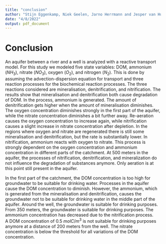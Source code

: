 ```yaml
---
title: "conclusion"
author: "Stijn Eggenkamp, Niek Geelen, Jarno Herrmann and Jesper van Huizen"
date: "4/8/2022"
output: pdf_document
---
```


# Conclusion

An aquifer between a river and a well is analyzed with a reactive transport model. For this study we modeled five state variables: DOM, ammonium ($NH_3$), nitrate ($NO_3$), oxygen ($O_2$), and nitrogen ($N_2$). This is done by assuming the advection-dispersion equation for transport and three reaction processes for the biochemical reaction processes. The three reactions considered are mineralisation, denitrification, and nitrification. 
The results show that mineralisation and denitrification both cause degradation of DOM. In the process, ammonium is generated. The amount of denitrification gets higher when the amount of mineralisation diminishes. The oxygen concentration diminishes strongly in the first part of the aquifer, while the nitrate concentration diminishes a bit further away. Re-aeration causes the oxygen concentration to increase again, while nitrification causes a slight increase in nitrate concentration after depletion. In the regions where oxygen and nitrate are regenerated there is still some mineralisation and denitrification, but the rate is substantially lower. In nitrification, ammonium reacts with oxygen to nitrate. This process is strongly dependent on the oxygen concentration and ammonium concentration in different parts of the catchment. At 500 meters in the aquifer, the processes of nitrification, denitrification, and mineralization do not influence the degradation of substances anymore. Only aeration is at this point still present in the aquifer.

In the first part of the catchment, the DOM concentration is too high for groundwater to be suitable for drinking water. Processes in the aquifer cause the DOM concentration to diminish. However, the ammonium, which is generated from the mineralisation and denitrification, causes the groundwater not to be suitable for drinking water in the middle part of the aquifer. Around the well, the groundwater is suitable for drinking purposes. From 350 meters, the groundwater is suitable for drinking purposes. The ammonium concentration has decreased due to the nitrification process.  
A DOM concentration of 0.5 $mol C/m^3$ is not suitable for drinking purposes anymore at a distance of 200 meters from the well. The nitrate concentration is below the threshold for all variations of the DOM concentration. 
